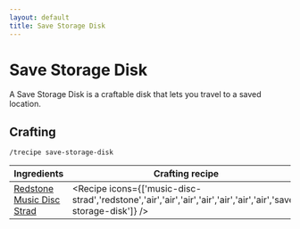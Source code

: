```yaml
---
layout: default
title: Save Storage Disk
---
```



Save Storage Disk
===================

A Save Storage Disk is a craftable disk that lets you travel to a saved location.

## Crafting

`/trecipe save-storage-disk`

| Ingredients | Crafting recipe |
| ----------- | --------------- |
| [Redstone](https://minecraft.wiki/w/Redstone)<br/>[Music Disc Strad](https://minecraft.wiki/w/Music_Disc_Strad) | <Recipe icons={['music-disc-strad','redstone','air','air','air','air','air','air','air','save-storage-disk']} /> |
